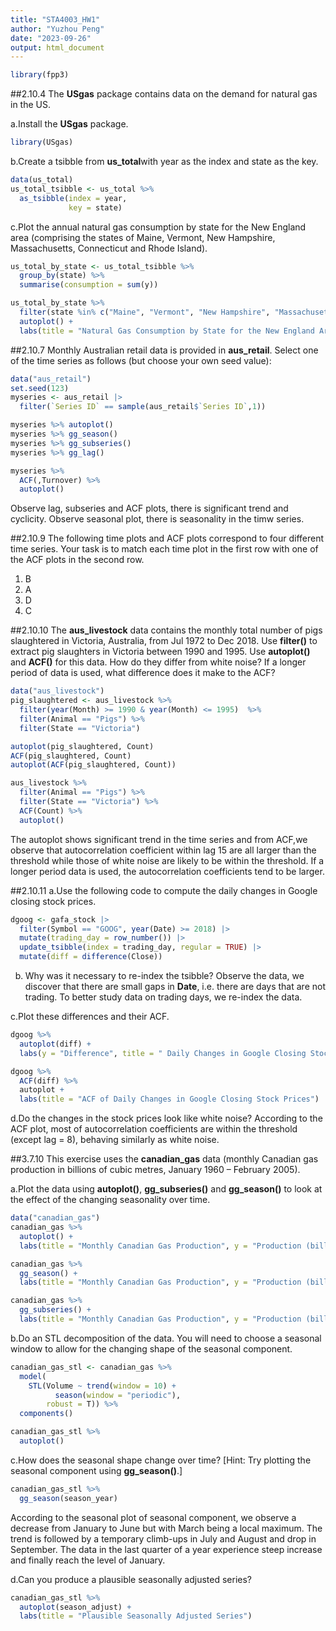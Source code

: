 ---
title: "STA4003_HW1"
author: "Yuzhou Peng"
date: "2023-09-26"
output: html_document
---

```{r}
library(fpp3)
```
##2.10.4
The **USgas** package contains data on the demand for natural gas in the US.

a.Install the **USgas** package.
```{r}
library(USgas)
```

b.Create a tsibble from **us_total**with year as the index and state as the key.
```{r}
data(us_total)
us_total_tsibble <- us_total %>%
  as_tsibble(index = year,
             key = state)
```

c.Plot the annual natural gas consumption by state for the New England area (comprising the states of Maine, Vermont, New Hampshire, Massachusetts, Connecticut and Rhode Island).
```{r}
us_total_by_state <- us_total_tsibble %>%
  group_by(state) %>%
  summarise(consumption = sum(y))

us_total_by_state %>%
  filter(state %in% c("Maine", "Vermont", "New Hampshire", "Massachusetts", "Connecticut", "Rhode Island")) %>%
  autoplot() +
  labs(title = "Natural Gas Consumption by State for the New England Area")
```

##2.10.7
Monthly Australian retail data is provided in **aus_retail**. Select one of the time series as follows (but choose your own seed value):
```{r}
data("aus_retail")
set.seed(123)
myseries <- aus_retail |>
  filter(`Series ID` == sample(aus_retail$`Series ID`,1))

myseries %>% autoplot()
myseries %>% gg_season()
myseries %>% gg_subseries()
myseries %>% gg_lag()

myseries %>% 
  ACF(,Turnover) %>% 
  autoplot()
```
Observe lag, subseries and ACF plots, there is significant trend and cyclicity.
Observe seasonal plot, there is seasonality in the timw series.

##2.10.9
The following time plots and ACF plots correspond to four different time series. Your task is to match each time plot in the first row with one of the ACF plots in the second row.

1. B
2. A
3. D
4. C


##2.10.10
The **aus_livestock** data contains the monthly total number of pigs slaughtered in Victoria, Australia, from Jul 1972 to Dec 2018. Use **filter()** to extract pig slaughters in Victoria between 1990 and 1995. Use **autoplot()** and **ACF()** for this data. How do they differ from white noise? If a longer period of data is used, what difference does it make to the ACF?
```{r}
data("aus_livestock") 
pig_slaughtered <- aus_livestock %>%
  filter(year(Month) >= 1990 & year(Month) <= 1995)  %>%
  filter(Animal == "Pigs") %>%
  filter(State == "Victoria") 

autoplot(pig_slaughtered, Count)
ACF(pig_slaughtered, Count)
autoplot(ACF(pig_slaughtered, Count))

aus_livestock %>%
  filter(Animal == "Pigs") %>%
  filter(State == "Victoria") %>%
  ACF(Count) %>%
  autoplot()
```
The autoplot shows significant trend in the time series and from ACF,we observe that autocorrelation coefficient within lag 15 are all larger than the threshold while those of white noise are likely to be within the threshold.
If a longer period data is used, the autocorrelation coefficients tend to be larger.


##2.10.11
a.Use the following code to compute the daily changes in Google closing stock prices.
```{r}
dgoog <- gafa_stock |>
  filter(Symbol == "GOOG", year(Date) >= 2018) |>
  mutate(trading_day = row_number()) |>
  update_tsibble(index = trading_day, regular = TRUE) |>
  mutate(diff = difference(Close))
```

b. Why was it necessary to re-index the tsibble?
Observe the data, we discover that there are small gaps in **Date**, i.e. there are days that are not trading. To better study data on trading days, we re-index the data.

c.Plot these differences and their ACF.
```{r}
dgoog %>%
  autoplot(diff) +
  labs(y = "Difference", title = " Daily Changes in Google Closing Stock Prices")

dgoog %>% 
  ACF(diff) %>%
  autoplot +
  labs(title = "ACF of Daily Changes in Google Closing Stock Prices")
```
d.Do the changes in the stock prices look like white noise?
According to the ACF plot, most of autocorrelation coefficients are within the threshold (except lag = 8), behaving similarly as white noise.

##3.7.10
This exercise uses the **canadian_gas** data (monthly Canadian gas production in billions of cubic metres, January 1960 – February 2005).

a.Plot the data using **autoplot()**, **gg_subseries()** and **gg_season()** to look at the effect of the changing seasonality over time.
```{r}
data("canadian_gas")
canadian_gas %>%
  autoplot() +
  labs(title = "Monthly Canadian Gas Production", y = "Production (billion cubic metres)")

canadian_gas %>%
  gg_season() +
  labs(title = "Monthly Canadian Gas Production", y = "Production (billion cubic metres)")

canadian_gas %>%
  gg_subseries() +
  labs(title = "Monthly Canadian Gas Production", y = "Production (billion cubic metres)")
```
b.Do an STL decomposition of the data. You will need to choose a seasonal window to allow for the changing shape of the seasonal component.
```{r}
canadian_gas_stl <- canadian_gas %>% 
  model(
    STL(Volume ~ trend(window = 10) +
          season(window = "periodic"),
        robust = T)) %>%
  components() 

canadian_gas_stl %>%
  autoplot()
```
c.How does the seasonal shape change over time? [Hint: Try plotting the seasonal component using **gg_season()**.]
```{r}
canadian_gas_stl %>%
  gg_season(season_year)
```
According to the seasonal plot of seasonal component, we observe a decrease from January to June but with March being a local maximum. The trend is followed by a temporary climb-ups in July and August and drop in September. The data in the last quarter of a year experience steep increase and finally reach the level of January.

d.Can you produce a plausible seasonally adjusted series?
```{r}
canadian_gas_stl %>%
  autoplot(season_adjust) +
  labs(title = "Plausible Seasonally Adjusted Series")
```
